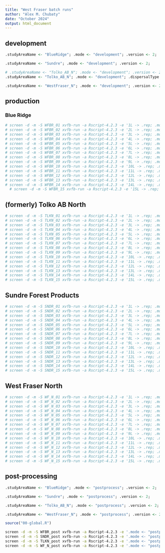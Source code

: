 ```yaml
---
title: "West Fraser batch runs"
author: "Alex M. Chubaty"
date: "October 2024"
output: html_document
---
```


## development

```r
.studyAreaName <- "BlueRidge"; .mode <- "development"; .version <- 2;

.studyAreaName <- "Sundre"; .mode <- "development"; .version <- 2;

# .studyAreaName <- "Tolko_AB_N"; .mode <- "development"; .version <- 2;
.studyAreaName <- "Tolko_AB_N"; .mode <- "development"; .dispersalType <- "aspen"; .version <- 2;

.studyAreaName <- "WestFraser_N"; .mode <- "development"; .version <- 2;
```

## production

### Blue Ridge

```bash
# screen -d -m -S WFBR_01 xvfb-run -a Rscript-4.2.3 -e '1L -> .rep; .mode <- "production"; .studyAreaName <- "BlueRidge"; .version <- 2; source("00-global.R")'
# screen -d -m -S WFBR_02 xvfb-run -a Rscript-4.2.3 -e '2L -> .rep; .mode <- "production"; .studyAreaName <- "BlueRidge"; .version <- 2; source("00-global.R")'
# screen -d -m -S WFBR_03 xvfb-run -a Rscript-4.2.3 -e '3L -> .rep; .mode <- "production"; .studyAreaName <- "BlueRidge"; .version <- 2; source("00-global.R")'
# screen -d -m -S WFBR_04 xvfb-run -a Rscript-4.2.3 -e '4L -> .rep; .mode <- "production"; .studyAreaName <- "BlueRidge"; .version <- 2; source("00-global.R")'
# screen -d -m -S WFBR_05 xvfb-run -a Rscript-4.2.3 -e '5L -> .rep; .mode <- "production"; .studyAreaName <- "BlueRidge"; .version <- 2; source("00-global.R")'
# screen -d -m -S WFBR_06 xvfb-run -a Rscript-4.2.3 -e '6L -> .rep; .mode <- "production"; .studyAreaName <- "BlueRidge"; .version <- 2; source("00-global.R")'
# screen -d -m -S WFBR_07 xvfb-run -a Rscript-4.2.3 -e '7L -> .rep; .mode <- "production"; .studyAreaName <- "BlueRidge"; .version <- 2; source("00-global.R")'
# screen -d -m -S WFBR_08 xvfb-run -a Rscript-4.2.3 -e '8L -> .rep; .mode <- "production"; .studyAreaName <- "BlueRidge"; .version <- 2; source("00-global.R")'
# screen -d -m -S WFBR_09 xvfb-run -a Rscript-4.2.3 -e '9L -> .rep; .mode <- "production"; .studyAreaName <- "BlueRidge"; .version <- 2; source("00-global.R")'
# screen -d -m -S WFBR_10 xvfb-run -a Rscript-4.2.3 -e '10L -> .rep; .mode <- "production"; .studyAreaName <- "BlueRidge"; .version <- 2; source("00-global.R")'
# screen -d -m -S WFBR_11 xvfb-run -a Rscript-4.2.3 -e '11L -> .rep; .mode <- "production"; .studyAreaName <- "BlueRidge"; .version <- 2; source("00-global.R")'
# screen -d -m -S WFBR_12 xvfb-run -a Rscript-4.2.3 -e '12L -> .rep; .mode <- "production"; .studyAreaName <- "BlueRidge"; .version <- 2; source("00-global.R")'
# screen -d -m -S WFBR_13 xvfb-run -a Rscript-4.2.3 -e '13L -> .rep; .mode <- "production"; .studyAreaName <- "BlueRidge"; .version <- 2; source("00-global.R")'
# screen -d -m -S WFBR_14 xvfb-run -a Rscript-4.2.3 -e '14L -> .rep; .mode <- "production"; .studyAreaName <- "BlueRidge"; .version <- 2; source("00-global.R")'
  # screen -d -m -S WFBR_15 xvfb-run -a Rscript-4.2.3 -e '15L -> .rep; .mode <- "production"; .studyAreaName <- "BlueRidge"; .version <- 2; source("00-global.R")'
```

## (formerly) Tolko AB North

```bash
# screen -d -m -S TLKN_01 xvfb-run -a Rscript-4.2.3 -e '1L -> .rep; .mode <- "production"; .studyAreaName <- "Tolko_AB_N"; .dispersalType <- "aspen"; .version <- 2; Sys.sleep(12*3600); source("00-global.R")'
# screen -d -m -S TLKN_02 xvfb-run -a Rscript-4.2.3 -e '2L -> .rep; .mode <- "production"; .studyAreaName <- "Tolko_AB_N"; .dispersalType <- "aspen"; .version <- 2; source("00-global.R")'
# screen -d -m -S TLKN_03 xvfb-run -a Rscript-4.2.3 -e '3L -> .rep; .mode <- "production"; .studyAreaName <- "Tolko_AB_N"; .dispersalType <- "aspen"; .version <- 2; source("00-global.R")'
# screen -d -m -S TLKN_04 xvfb-run -a Rscript-4.2.3 -e '4L -> .rep; .mode <- "production"; .studyAreaName <- "Tolko_AB_N"; .dispersalType <- "aspen"; .version <- 2; source("00-global.R")'
# screen -d -m -S TLKN_05 xvfb-run -a Rscript-4.2.3 -e '5L -> .rep; .mode <- "production"; .studyAreaName <- "Tolko_AB_N"; .dispersalType <- "aspen"; .version <- 2; source("00-global.R")'
# screen -d -m -S TLKN_06 xvfb-run -a Rscript-4.2.3 -e '6L -> .rep; .mode <- "production"; .studyAreaName <- "Tolko_AB_N"; .dispersalType <- "aspen"; .version <- 2; source("00-global.R")'
# screen -d -m -S TLKN_07 xvfb-run -a Rscript-4.2.3 -e '7L -> .rep; .mode <- "production"; .studyAreaName <- "Tolko_AB_N"; .dispersalType <- "aspen"; .version <- 2; source("00-global.R")'
# screen -d -m -S TLKN_08 xvfb-run -a Rscript-4.2.3 -e '8L -> .rep; .mode <- "production"; .studyAreaName <- "Tolko_AB_N"; .dispersalType <- "aspen"; .version <- 2; source("00-global.R")'
# screen -d -m -S TLKN_09 xvfb-run -a Rscript-4.2.3 -e '9L -> .rep; .mode <- "production"; .studyAreaName <- "Tolko_AB_N"; .dispersalType <- "aspen"; .version <- 2; source("00-global.R")'
# screen -d -m -S TLKN_10 xvfb-run -a Rscript-4.2.3 -e '10L -> .rep; .mode <- "production"; .studyAreaName <- "Tolko_AB_N"; .dispersalType <- "aspen"; .version <- 2; source("00-global.R")'
# screen -d -m -S TLKN_11 xvfb-run -a Rscript-4.2.3 -e '11L -> .rep; .mode <- "production"; .studyAreaName <- "Tolko_AB_N"; .dispersalType <- "aspen"; .version <- 2; Sys.sleep(12*3600); source("00-global.R")'
# screen -d -m -S TLKN_12 xvfb-run -a Rscript-4.2.3 -e '12L -> .rep; .mode <- "production"; .studyAreaName <- "Tolko_AB_N"; .dispersalType <- "aspen"; .version <- 2; Sys.sleep(12*3600); source("00-global.R")'
# screen -d -m -S TLKN_13 xvfb-run -a Rscript-4.2.3 -e '13L -> .rep; .mode <- "production"; .studyAreaName <- "Tolko_AB_N"; .dispersalType <- "aspen"; .version <- 2; Sys.sleep(12*3600); source("00-global.R")'
# screen -d -m -S TLKN_14 xvfb-run -a Rscript-4.2.3 -e '14L -> .rep; .mode <- "production"; .studyAreaName <- "Tolko_AB_N"; .dispersalType <- "aspen"; .version <- 2; Sys.sleep(12*3600); source("00-global.R")'
# screen -d -m -S TLKN_15 xvfb-run -a Rscript-4.2.3 -e '15L -> .rep; .mode <- "production"; .studyAreaName <- "Tolko_AB_N"; .dispersalType <- "aspen"; .version <- 2; Sys.sleep(12*3600); source("00-global.R")'
```

## Sundre Forest Products

```bash
# screen -d -m -S SNDR_01 xvfb-run -a Rscript-4.2.3 -e '1L -> .rep; .mode <- "production"; .studyAreaName <- "Sundre"; .version <- 2; Sys.sleep(24*3600); source("00-global.R")'
# screen -d -m -S SNDR_02 xvfb-run -a Rscript-4.2.3 -e '2L -> .rep; .mode <- "production"; .studyAreaName <- "Sundre"; .version <- 2; Sys.sleep(24*3600); source("00-global.R")'
# screen -d -m -S SNDR_03 xvfb-run -a Rscript-4.2.3 -e '3L -> .rep; .mode <- "production"; .studyAreaName <- "Sundre"; .version <- 2; Sys.sleep(24*3600); source("00-global.R")'
# screen -d -m -S SNDR_04 xvfb-run -a Rscript-4.2.3 -e '4L -> .rep; .mode <- "production"; .studyAreaName <- "Sundre"; .version <- 2; Sys.sleep(24*3600); source("00-global.R")'
# screen -d -m -S SNDR_05 xvfb-run -a Rscript-4.2.3 -e '5L -> .rep; .mode <- "production"; .studyAreaName <- "Sundre"; .version <- 2; Sys.sleep(24*3600); source("00-global.R")'
# screen -d -m -S SNDR_06 xvfb-run -a Rscript-4.2.3 -e '6L -> .rep; .mode <- "production"; .studyAreaName <- "Sundre"; .version <- 2; Sys.sleep(24*3600); source("00-global.R")'
# screen -d -m -S SNDR_07 xvfb-run -a Rscript-4.2.3 -e '7L -> .rep; .mode <- "production"; .studyAreaName <- "Sundre"; .version <- 2; Sys.sleep(24*3600); source("00-global.R")'
# screen -d -m -S SNDR_08 xvfb-run -a Rscript-4.2.3 -e '8L -> .rep; .mode <- "production"; .studyAreaName <- "Sundre"; .version <- 2; Sys.sleep(24*3600); source("00-global.R")'
# screen -d -m -S SNDR_09 xvfb-run -a Rscript-4.2.3 -e '9L -> .rep; .mode <- "production"; .studyAreaName <- "Sundre"; .version <- 2; Sys.sleep(24*3600); source("00-global.R")'
# screen -d -m -S SNDR_10 xvfb-run -a Rscript-4.2.3 -e '10L -> .rep; .mode <- "production"; .studyAreaName <- "Sundre"; .version <- 2; Sys.sleep(24*3600); source("00-global.R")'
# screen -d -m -S SNDR_11 xvfb-run -a Rscript-4.2.3 -e '11L -> .rep; .mode <- "production"; .studyAreaName <- "Sundre"; .version <- 2; Sys.sleep(24*3600); source("00-global.R")'
# screen -d -m -S SNDR_12 xvfb-run -a Rscript-4.2.3 -e '12L -> .rep; .mode <- "production"; .studyAreaName <- "Sundre"; .version <- 2; Sys.sleep(24*3600); source("00-global.R")'
# screen -d -m -S SNDR_13 xvfb-run -a Rscript-4.2.3 -e '13L -> .rep; .mode <- "production"; .studyAreaName <- "Sundre"; .version <- 2; Sys.sleep(24*3600); source("00-global.R")'
# screen -d -m -S SNDR_14 xvfb-run -a Rscript-4.2.3 -e '14L -> .rep; .mode <- "production"; .studyAreaName <- "Sundre"; .version <- 2; Sys.sleep(24*3600); source("00-global.R")'
# screen -d -m -S SNDR_15 xvfb-run -a Rscript-4.2.3 -e '15L -> .rep; .mode <- "production"; .studyAreaName <- "Sundre"; .version <- 2; Sys.sleep(24*3600); source("00-global.R")'
```


## West Fraser North

```bash
# screen -d -m -S WF_N_01 xvfb-run -a Rscript-4.2.3 -e '1L -> .rep; .mode <- "production"; .studyAreaName <- "WestFraser_N"; .version <- 2; source("00-global.R")'
# screen -d -m -S WF_N_02 xvfb-run -a Rscript-4.2.3 -e '2L -> .rep; .mode <- "production"; .studyAreaName <- "WestFraser_N"; .version <- 2; source("00-global.R")'
# screen -d -m -S WF_N_03 xvfb-run -a Rscript-4.2.3 -e '3L -> .rep; .mode <- "production"; .studyAreaName <- "WestFraser_N"; .version <- 2; source("00-global.R")'
# screen -d -m -S WF_N_04 xvfb-run -a Rscript-4.2.3 -e '4L -> .rep; .mode <- "production"; .studyAreaName <- "WestFraser_N"; .version <- 2; source("00-global.R")'
# screen -d -m -S WF_N_05 xvfb-run -a Rscript-4.2.3 -e '5L -> .rep; .mode <- "production"; .studyAreaName <- "WestFraser_N"; .version <- 2; source("00-global.R")'
# screen -d -m -S WF_N_06 xvfb-run -a Rscript-4.2.3 -e '6L -> .rep; .mode <- "production"; .studyAreaName <- "WestFraser_N"; .version <- 2; source("00-global.R")'
# screen -d -m -S WF_N_07 xvfb-run -a Rscript-4.2.3 -e '7L -> .rep; .mode <- "production"; .studyAreaName <- "WestFraser_N"; .version <- 2; source("00-global.R")'
# screen -d -m -S WF_N_08 xvfb-run -a Rscript-4.2.3 -e '8L -> .rep; .mode <- "production"; .studyAreaName <- "WestFraser_N"; .version <- 2; source("00-global.R")'
# screen -d -m -S WF_N_09 xvfb-run -a Rscript-4.2.3 -e '9L -> .rep; .mode <- "production"; .studyAreaName <- "WestFraser_N"; .version <- 2; source("00-global.R")'
# screen -d -m -S WF_N_10 xvfb-run -a Rscript-4.2.3 -e '10L -> .rep; .mode <- "production"; .studyAreaName <- "WestFraser_N"; .version <- 2; source("00-global.R")'
# screen -d -m -S WF_N_11 xvfb-run -a Rscript-4.2.3 -e '11L -> .rep; .mode <- "production"; .studyAreaName <- "WestFraser_N"; .version <- 2; source("00-global.R")'
# screen -d -m -S WF_N_12 xvfb-run -a Rscript-4.2.3 -e '12L -> .rep; .mode <- "production"; .studyAreaName <- "WestFraser_N"; .version <- 2; source("00-global.R")'
# screen -d -m -S WF_N_13 xvfb-run -a Rscript-4.2.3 -e '13L -> .rep; .mode <- "production"; .studyAreaName <- "WestFraser_N"; .version <- 2; source("00-global.R")'
# screen -d -m -S WF_N_14 xvfb-run -a Rscript-4.2.3 -e '14L -> .rep; .mode <- "production"; .studyAreaName <- "WestFraser_N"; .version <- 2; source("00-global.R")'
# screen -d -m -S WF_N_15 xvfb-run -a Rscript-4.2.3 -e '15L -> .rep; .mode <- "production"; .studyAreaName <- "WestFraser_N"; .version <- 2; source("00-global.R")'
```

## post-processing

```r
.studyAreaName <- "BlueRidge"; .mode <- "postprocess"; .version <- 2;

.studyAreaName <- "Sundre"; .mode <- "postprocess"; .version <- 2;

.studyAreaName <- "Tolko_AB_N"; .mode <- "postprocess"; .version <- 2; .dispersalType <- "aspen";

.studyAreaName <- "WestFraser_N"; .mode <- "postprocess"; .version <- 2;

source("00-global.R")
```

```bash
screen -d -m -S WFBR_post xvfb-run -a Rscript-4.2.3 -e '.mode <- "postprocess"; .studyAreaName <- "BlueRidge"; .version <- 2; source("00-global.R")'
screen -d -m -S SNDR_post xvfb-run -a Rscript-4.2.3 -e '.mode <- "postprocess"; .studyAreaName <- "Sundre"; .version <- 2; source("00-global.R")'
screen -d -m -S TLKN_post xvfb-run -a Rscript-4.2.3 -e '.mode <- "postprocess"; .studyAreaName <- "Tolko_AB_N"; .dispersalType <- "aspen"; .version <- 2; Sys.sleep(48*3600); source("00-global.R")'
screen -d -m -S WF_N_post xvfb-run -a Rscript-4.2.3 -e '.mode <- "postprocess"; .studyAreaName <- "WestFraser_N"; .version <- 2; source("00-global.R")'
```

